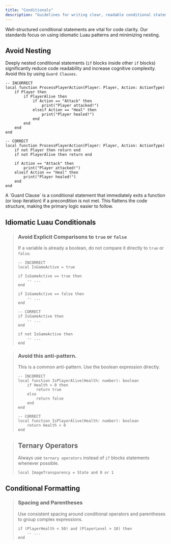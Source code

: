 ```yaml
---
title: "Conditionals"
description: "Guidelines for writing clear, readable conditional statements and using Guard Clauses to manage control flow."
---
```


Well-structured conditional statements  are vital for code clarity. Our standards focus on using idiomatic Luau patterns and minimizing nesting.

## Avoid Nesting

Deeply nested conditional statements (`if` blocks inside other `if` blocks) significantly reduce code readability and increase cognitive complexity. Avoid this by using `Guard Clauses`.

```luau expandable
-- INCORRECT
local function ProcessPlayerAction(Player: Player, Action: ActionType)
    if Player then
    	if PlayerAlive then
    		if Action == "Attack" then
        		print("Player attacked!")
    		elseif Action == "Heal" then
        		print("Player healed!")
			end
		end
	end
end

-- CORRECT
local function ProcessPlayerAction(Player: Player, Action: ActionType)
    if not Player then return end
    if not PlayerAlive then return end

    if Action == "Attack" then
        print("Player attacked!")
    elseif Action == "Heal" then
        print("Player healed!")
	end
end
```

<Note>
  A `Guard Clause` is a conditional statement that immediately exits a function (or loop iteration) if a precondition is not met. This flattens the code structure, making the primary logic easier to follow.
</Note>

## Idiomatic Luau Conditionals

> ### Avoid Explicit Comparisons to `true` or `false`
>
> If a variable is already a boolean, do not compare it directly to `true` or `false`.
>
> ```luau
> -- INCORRECT
> local IsGameActive = true
> 
> if IsGameActive == true then
>     -- ...
> end
> 
> if IsGameActive == false then
>     -- ...
> end
> 
> -- CORRECT
> if IsGameActive then
>     -- ...
> end
> 
> if not IsGameActive then
>     -- ...
> end
> ```

> ### Avoid this anti-pattern.
>
> This is a common anti-pattern. Use the boolean expression directly.
>
> ```luau
> -- INCORRECT
> local function IsPlayerAlive(Health: number): boolean
>     if Health > 0 then
>         return true
>     else
>         return false
>     end
> end
> 
> -- CORRECT
> local function IsPlayerAlive(Health: number): boolean
>     return Health > 0
> end
> ```

> ## Ternary Operators
>
> Always use `ternary operators` instead of `if` blocks statements whenever possible.
>
> ```luau
> local ImageTransparency = State and 0 or 1
> ```

## Conditional Formatting

> ### Spacing and Parentheses
>
> Use consistent spacing around conditional operators and parentheses to group complex expressions.
>
> ```luau
> if (PlayerHealth < 50) and (PlayerLevel > 10) then
>     -- ...
> end
> ```